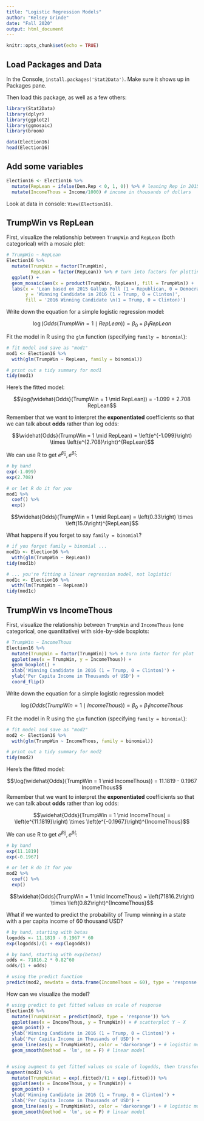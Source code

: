 ```yaml
---
title: "Logistic Regression Models"
author: "Kelsey Grinde"
date: "Fall 2020"
output: html_document
---
```


```r
knitr::opts_chunk$set(echo = TRUE)
```


## Load Packages and Data

In the Console, `install.packages('Stat2Data')`. Make sure it shows up in Packages pane.

Then load this package, as well as a few others:

```r
library(Stat2Data)
library(dplyr)
library(ggplot2)
library(ggmosaic)
library(broom)
```

```r
data(Election16)
head(Election16)
```


## Add some variables

```r
Election16 <- Election16 %>%
  mutate(RepLean = ifelse(Dem.Rep < 0, 1, 0)) %>% # leaning Rep in 2015?
  mutate(IncomeThous = Income/1000) # income in thousands of dollars
```

Look at data in console: `View(Election16)`.

## TrumpWin vs RepLean

First, visualize the relationship between `TrumpWin` and `RepLean` (both categorical) with a mosaic plot: 

```r
# TrumpWin ~ RepLean
Election16 %>%
  mutate(TrumpWin = factor(TrumpWin), 
         RepLean = factor(RepLean)) %>% # turn into factors for plotting
  ggplot() + 
  geom_mosaic(aes(x = product(TrumpWin, RepLean), fill = TrumpWin)) + 
  labs(x = 'Lean based on 2015 Gallup Poll (1 = Republican, 0 = Democratic)',
       y = 'Winning Candidate in 2016 (1 = Trump, 0 = Clinton)',
       fill = '2016 Winning Candidate \n(1 = Trump, 0 = Clinton)')
```


Write down the equation for a simple logistic regression model:

$$\log(Odds(TrumpWin = 1 \mid RepLean)) = \beta_0 + \beta_1 RepLean$$

Fit the model in R using the `glm` function (specifying `family = binomial`): 

```r
# fit model and save as "mod1"
mod1 <- Election16 %>%
  with(glm(TrumpWin ~ RepLean, family = binomial))

# print out a tidy summary for mod1
tidy(mod1)
```


Here's the fitted model: 

$$\log(\widehat{Odds}(TrumpWin = 1 \mid RepLean)) = -1.099 + 2.708 RepLean$$

Remember that we want to interpret the **exponentiated** coefficients so that we can talk about **odds** rather than log odds:

$$\widehat{Odds}(TrumpWin = 1 \mid RepLean) = \left(e^{-1.099}\right) \times \left(e^{2.708}\right)^{RepLean}$$

We can use R to get $e^{\hat{\beta}_0}, e^{\hat{\beta}_1}$:

```r
# by hand
exp(-1.099)
exp(2.708)

# or let R do it for you
mod1 %>%
  coef() %>%
  exp()
```

$$\widehat{Odds}(TrumpWin = 1 \mid RepLean) = \left(0.33\right) \times \left(15.0\right)^{RepLean}$$


What happens if you forget to say `family = binomial`? 

```r
# if you forget family = binomial ...
mod1b <- Election16 %>%
  with(glm(TrumpWin ~ RepLean))
tidy(mod1b)

# ... you're fitting a linear regression model, not logistic!
mod1c <- Election16 %>%
  with(lm(TrumpWin ~ RepLean))
tidy(mod1c)
```



## TrumpWin vs IncomeThous

First, visualize the relationship between `TrumpWin` and `IncomeThous` (one categorical, one quantitative) with side-by-side boxplots:

```r
# TrumpWin ~ IncomeThous
Election16 %>%
  mutate(TrumpWin = factor(TrumpWin)) %>% # turn into factor for plot
  ggplot(aes(x = TrumpWin, y = IncomeThous)) +
  geom_boxplot() + 
  xlab('Winning Candidate in 2016 (1 = Trump, 0 = Clinton)') + 
  ylab('Per Capita Income in Thousands of USD') + 
  coord_flip() 
```

Write down the equation for a simple logistic regression model:

$$\log(Odds(TrumpWin = 1 \mid IncomeThous)) = \beta_0 + \beta_1 IncomeThous$$

Fit the model in R using the `glm` function (specifying `family = binomial`): 

```r
# fit model and save as "mod2"
mod2 <- Election16 %>%
  with(glm(TrumpWin ~ IncomeThous, family = binomial))

# print out a tidy summary for mod2
tidy(mod2)
```
Here's the fitted model: 

$$\log(\widehat{Odds}(TrumpWin = 1 \mid IncomeThous)) = 11.1819 - 0.1967 IncomeThous$$
Remember that we want to interpret the **exponentiated** coefficients so that we can talk about **odds** rather than log odds:

$$\widehat{Odds}(TrumpWin = 1 \mid IncomeThous) = \left(e^{11.1819}\right) \times \left(e^{-0.1967}\right)^{IncomeThous}$$

We can use R to get $e^{\hat{\beta}_0}, e^{\hat{\beta}_1}$:

```r
# by hand
exp(11.1819)
exp(-0.1967)

# or let R do it for you
mod2 %>%
  coef() %>%
  exp()
```

$$\widehat{Odds}(TrumpWin = 1 \mid IncomeThous) = \left(71816.2\right) \times \left(0.82\right)^{IncomeThous}$$

What if we wanted to predict the probability of Trump winning in a state with a per capita income of 60 thousand USD?

```r
# by hand, starting with betas
logodds <- 11.1819 - 0.1967 * 60
exp(logodds)/(1 + exp(logodds))

# by hand, starting with exp(betas)
odds <- 71816.2 * 0.82^60
odds/(1 + odds)

# using the predict function
predict(mod2, newdata = data.frame(IncomeThous = 60), type = 'response')
```


How can we visualize the model?

```r
# using predict to get fitted values on scale of response
Election16 %>%
  mutate(TrumpWinHat = predict(mod2, type = 'response')) %>% 
  ggplot(aes(x = IncomeThous, y = TrumpWin)) + # scatterplot Y ~ X
  geom_point() + 
  ylab('Winning Candidate in 2016 (1 = Trump, 0 = Clinton)') + 
  xlab('Per Capita Income in Thousands of USD') + 
  geom_line(aes(y = TrumpWinHat), color = 'darkorange') + # logistic model
  geom_smooth(method = 'lm', se = F) # linear model


# using augment to get fitted values on scale of logodds, then transform back
augment(mod2) %>%
  mutate(TrumpWinHat = exp(.fitted)/(1 + exp(.fitted))) %>% 
  ggplot(aes(x = IncomeThous, y = TrumpWin)) + 
  geom_point() + 
  ylab('Winning Candidate in 2016 (1 = Trump, 0 = Clinton)') + 
  xlab('Per Capita Income in Thousands of USD') + 
  geom_line(aes(y = TrumpWinHat), color = 'darkorange') + # logistic model
  geom_smooth(method = 'lm', se = F) # linear model
```



